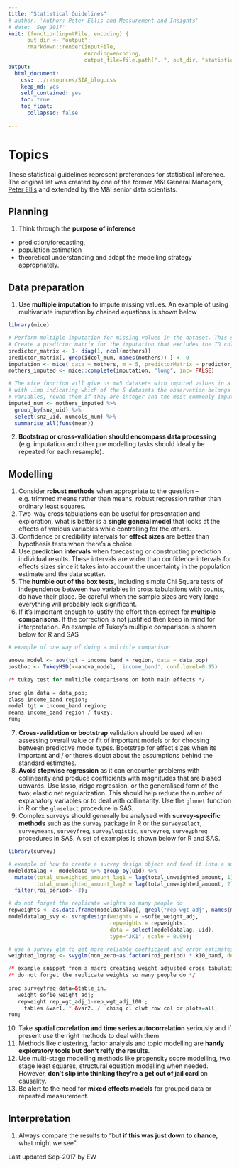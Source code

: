 ```yaml
---
title: "Statistical Guidelines"
# author: 'Author: Peter Ellis and Measurement and Insights'
# date: 'Sep 2017'
knit: (function(inputFile, encoding) { 
      out_dir <- "output";
      rmarkdown::render(inputFile,
                        encoding=encoding, 
                        output_file=file.path("..", out_dir, "statistical_guidelines.html")) })
output:
  html_document:
    css: ../resources/SIA_blog.css
    keep_md: yes
    self_contained: yes
    toc: true
    toc_float: 
      collapsed: false
      
---
```


# Topics
These statistical guidelines represent preferences for statistical inference. The original list was created by one of the former M&I General Managers, [Peter Ellis](http://ellisp.github.io/) and extended by the M&I senior data scientists.

## Planning
1.	Think through the **purpose of inference**  
* prediction/forecasting,
* population estimation
* theoretical understanding
and adapt the modelling strategy appropriately.


## Data preparation
1.	Use **multiple imputation** to impute missing values. An example of using multivariate imputation by chained equations is shown below
```r
library(mice)

# Perform multiple imputation for missing values in the dataset. This section takes ~50 minutes to execute.
# Create a predictor matrix for the imputation that excludes the ID column
predictor_matrix <- 1- diag(1, ncol(mothers))
predictor_matrix[, grep(idcol_mum, names(mothers)) ] <- 0
imputation <- mice( data = mothers, m = 5, predictorMatrix = predictor_matrix )
mothers_imputed <- mice::complete(imputation, "long", inc= FALSE)

# The mice function will give us m=5 datasets with imputed values in a long form meaning each snz_uid will appear m=5 times
# with .imp indicating which of the 5 datasets the observation belongs to so take the mean imputed value for numeric 
# variables, round them if they are integer and the most commonly imputed value for categorical variables
imputed_num <- mothers_imputed %>% 
  group_by(snz_uid) %>% 
  select(snz_uid, numcols_mum) %>% 
  summarise_all(funs(mean))

```
2.	**Bootstrap or cross-validation should encompass data processing** (e.g. imputation and other pre modelling tasks should ideally be repeated for each resample).

## Modelling
1.	Consider **robust methods** when appropriate to the question – e.g. trimmed means rather than means, robust regression rather than ordinary least squares. 
2.	Two-way cross tabulations can be useful for presentation and exploration, what is better is a **single general model** that looks at the effects of various variables while controlling for the others.
3.	Confidence or credibility intervals for **effect sizes** are better than hypothesis tests when there’s a choice.  
4.	Use **prediction intervals** when forecasting or constructing prediction individual results. These intervals are wider than confidence intervals for effects sizes since it takes into account the uncertainty in the population estimate and the data scatter.
5.	The **humble out of the box tests**, including simple Chi Square tests of independence between two variables in cross tabulations with counts, do have their place. Be careful when the sample sizes are very large - everything will probably look significant.
6. If it’s important enough to justify the effort then correct for **multiple comparisons**. If the correction is not justified then keep in mind for interpretation. An example of Tukey’s multiple comparison is shown below for R and SAS
```r
# example of one way of doing a multiple comparison

anova_model <- aov(tgt ~ income_band + region, data = data_pop)
posthoc <- TukeyHSD(x=anova_model, 'income_band', conf.level=0.95)

```

```r
/* tukey test for multiple comparisons on both main effects */
  
proc glm data = data_pop;
class income_band region;
model tgt = income_band region;
means income_band region / tukey;
run;
```
7.	**Cross-validation or bootstrap** validation should be used when assessing overall value or fit of important models or for choosing between predictive model types. Bootstrap for effect sizes when its important and / or there’s doubt about the assumptions behind the standard estimates.
8.	**Avoid stepwise regression** as it can encounter problems with collinearity and produce coefficients with magnitudes that are biased upwards. Use lasso, ridge regression, or the generalised form of the two; elastic net regularization. This should help reduce the number of explanatory variables or to deal with collinearity. Use the `glmnet` function in R or the `glmselect` procedure in SAS.
9.	Complex surveys should generally be analysed with **survey-specific methods** such as the `survey` package in R or the `surveyselect`, `surveymeans`, `surveyfreq`, `surveylogistic`, `surveyreg`, `surveyphreg` procedures in SAS. A set of examples is shown below for R and SAS.
```r
library(survey)

# example of how to create a survey design object and feed it into a survey glm model
modeldatalag <- modeldata %>% group_by(uid) %>%
  mutate(total_unweighted_amount_lag1 = lag(total_unweighted_amount, 1), 
         total_unweighted_amount_lag2 = lag(total_unweighted_amount, 2) ) %>%
  filter(roi_period> -3);

# do not forget the replicate weights so many people do  
repweights <- as.data.frame(modeldatalag[, grepl("rep_wgt_adj", names(modeldatalag))]);
modeldatalag_svy <- svrepdesign(weights = ~sofie_weight_adj, 
                                repweights = repweights, 
                                data = select(modeldatalag,-uid), 
                                type="JK1", scale = 0.99);

# use a survey glm to get more reliable coefficient and error estimates    
weighted_logreg <- svyglm(non_zero~as.factor(roi_period) * k10_band, design=modeldatalag_svy, family=binomial(link="logit") );

```

```r
/* example snippet from a macro creating weight adjusted cross tabulations in sas */
/* do not forget the replicate weights so many people do */
  
proc surveyfreq data=&table_in. 
   weight sofie_weight_adj; 
   repweight rep_wgt_adj_1-rep_wgt_adj_100 ;
	 tables &var1. * &var2. /  chisq cl clwt row col or plots=all;
run;
```
10.	Take **spatial correlation and time series autocorrelation** seriously and if present use the right methods to deal with them.
11.	Methods like clustering, factor analysis and topic modelling are **handy exploratory tools but don’t reify the results**.
12.	Use multi-stage modelling methods like propensity score modelling, two stage least squares, structural equation modelling when needed. However, **don’t slip into thinking they’re a get out of jail card** on causality.
13.	Be alert to the need for **mixed effects models** for grouped data or repeated measurement.

## Interpretation

1.	Always compare the results to “but **if this was just down to chance**, what might we see”.

Last updated Sep-2017 by EW




